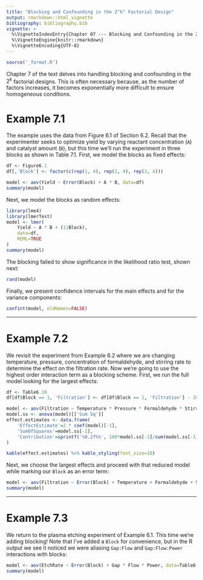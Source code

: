 ```yaml
---
title: "Blocking and Confounding in the 2^k^ Factorial Design"
output: rmarkdown::html_vignette
bibliography: bibliography.bib
vignette: >
  %\VignetteIndexEntry{Chapter 07 --- Blocking and Confounding in the 2^k^ Factorial Design}
  %\VignetteEngine{knitr::rmarkdown}
  %\VignetteEncoding{UTF-8}
---
```


```r
source('_format.R')
```

Chapter 7 of the text delves into handling blocking and confounding in the $2^k$ factorial designs.  This is often necessary because, as the number of factors increases, it becomes exponentially more difficult to ensure homogeneous conditions.

# Example 7.1

The example uses the data from Figure 6.1 of Section 6.2.  Recall that the experimenter seeks to optimize yield by varying reactant concentration (`A`) and catalyst amount (`B`), but this time we'll run the experiment in three blocks as shown in Table 7.1.  First, we model the blocks as fixed effects:
```r
df <- Figure6.1
df[,'Block'] <- factor(c(rep(1, 4), rep(2, 4), rep(3, 4)))

model <- aov(Yield ~ Error(Block) + A * B, data=df)
summary(model)
```

Next, we model the blocks as random effects:
```r
library(lme4)
library(lmerTest)
model <- lmer(
    Yield ~ A * B + (1|Block),
    data=df,
    REML=TRUE
)
summary(model)
```
\noindent The blocking failed to show significance in the likelihood ratio test, shown next:
```r
rand(model)
```
\noindent Finally, we present confidence intervals for the main effects and for the variance components:
```r
confint(model, oldNames=FALSE)
```


---------


# Example 7.2

We revisit the experiment from Example 6.2 where we are changing temperature, pressure, concentration of formaldehyde, and stirring rate to determine the effect on the filtration rate.  Now we're going to use the highest order interaction term as a blocking scheme.  First, we run the full model looking for the largest effects:

```r
df <- Table6.10
df[df$Block == 1, 'Filtration'] <- df[df$Block == 1, 'Filtration'] - 20

model <- aov(Filtration ~ Temperature * Pressure * Formaldehyde * StirringRate, data=Table6.10)
model.ss <- anova(model)[['Sum Sq']]
effect.estimates <- data.frame(
	'EffectEstimate'=2 * coef(model)[-1],
	'SumOfSquares'=model.ss[-1],
	'Contribution'=sprintf('%0.2f%%', 100*model.ss[-1]/sum(model.ss[-1]))
)
```
```r
kable(effect.estimates) %>% kable_styling(font_size=10)
```
\noindent Next, we choose the largest effects and proceed with that reduced model while marking our `Block` as an error term:
```r
model <- aov(Filtration ~ Error(Block) + Temperature + Formaldehyde + StirringRate + Temperature:Formaldehyde + Temperature:StirringRate, data=df)
summary(model)
```




----------

# Example 7.3

We return to the plasma etching experiment of Example 6.1.  This time we're adding blocking! Note that I've added a `Block` for convenience, but in the R output we see it noticed we were aliasing `Gap:Flow` and `Gap:Flow:Power` interactions with blocks:
```r
model <- aov(EtchRate ~ Error(Block) + Gap * Flow * Power, data=Table6.4)
summary(model)
```
